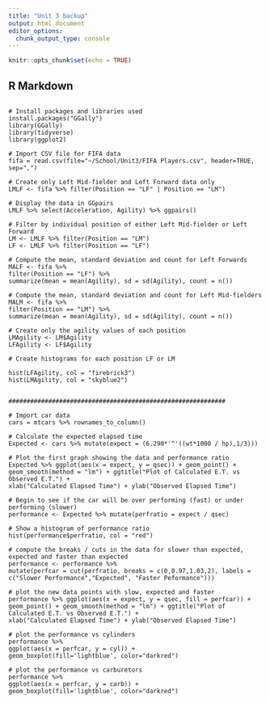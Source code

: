 ---
title: "Unit 3 backup"
output: html_document
editor_options: 
  chunk_output_type: console
---

```{r setup, include=FALSE}
knitr::opts_chunk$set(echo = TRUE)
```

## R Markdown

```

# Install packages and libraries used
install.packages("GGally")
library(GGally)
library(tidyverse)
library(ggplot2)

# Import CSV file for FIFA data
fifa = read.csv(file="~/School/Unit3/FIFA Players.csv", header=TRUE, sep=",")

# Create only Left Mid-fielder and Left Forward data only
LMLF <- fifa %>% filter(Position == "LF" | Position == "LM")

# Display the data in GGpairs
LMLF %>% select(Acceleration, Agility) %>% ggpairs()

# Filter by individual position of either Left Mid-fielder or Left Forward
LM <- LMLF %>% filter(Position == "LM")
LF <- LMLF %>% filter(Position == "LF")

# Compute the mean, standard deviation and count for Left Forwards
MALF <- fifa %>%
filter(Position == "LF") %>%
summarize(mean = mean(Agility), sd = sd(Agility), count = n())

# Compute the mean, standard deviation and count for Left Mid-fielders
MALM <- fifa %>%
filter(Position == "LM") %>%
summarize(mean = mean(Agility), sd = sd(Agility), count = n())

# Create only the agility values of each position
LMAgility <- LM$Agility
LFAgility <- LF$Agility

# Create histograms for each position LF or LM

hist(LFAgility, col = "firebrick3")
hist(LMAgility, col = "skyblue2")


############################################################

# Import car data
cars = mtcars %>% rownames_to_column()

# Calculate the expected elapsed time
Expected <- cars %>% mutate(expect = (6.290*'^'((wt*1000 / hp),1/3)))

# Plot the first graph showing the data and performance ratio
Expected %>% ggplot(aes(x = expect, y = qsec)) + geom_point() + geom_smooth(method = "lm") + ggtitle("Plot of Calculated E.T. vs Observed E.T.") +
xlab("Calculated Elapsed Time") + ylab("Observed Elapsed Time")

# Begin to see if the car will be over performing (fast) or under performing (slower)
performance <- Expected %>% mutate(perfratio = expect / qsec)

# Show a histogram of performance ratio
hist(performance$perfratio, col = "red") 

# compute the breaks / cuts in the data for slower than expected, expected and faster than expected
performance <- performance %>%
mutate(perfcar = cut(perfratio, breaks = c(0,0.97,1.03,2), labels =
c("Slower Performance","Expected", "Faster Peformance"))) 

# plot the new data points with slow, expected and faster
performance %>% ggplot(aes(x = expect, y = qsec, fill = perfcar)) + geom_point() + geom_smooth(method = "lm") + ggtitle("Plot of Calculated E.T. vs Observed E.T.") +
xlab("Calculated Elapsed Time") + ylab("Observed Elapsed Time")

# plot the performance vs cylinders
performance %>%
ggplot(aes(x = perfcar, y = cyl)) +
geom_boxplot(fill='lightblue', color="darkred")

# plot the performance vs carburetors
performance %>%
ggplot(aes(x = perfcar, y = carb)) +
geom_boxplot(fill='lightblue', color="darkred")

```
